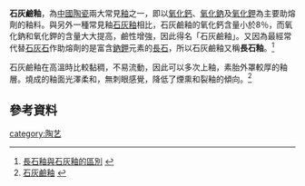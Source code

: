 '''石灰鹼釉'''，為[[中國|中國]][[陶瓷|陶瓷]]兩大常見[[釉|釉]]之一，即以[[氧化鈣|氧化鈣]]、[[氧化鈉|氧化鈉]]及[[氧化鉀|氧化鉀]]為主要助熔劑的釉料。與另外一種常見釉[[石灰釉|石灰釉]]相比，石灰鹼釉的氧化鈣含量小於8％，而氧化鈉和氧化鉀的含量大大提高，鹼性增強，因此得名「石灰鹼釉」。又因為最經常代替[[石灰石|石灰石]]作助熔劑的是富含[[鈉|鈉]][[鉀|鉀]]元素的[[長石|長石]]，所以石灰鹼釉又稱'''長石釉'''。<ref>[http://51ci.com/2011/0401/3465.html 長石釉與石灰釉的區別] {{Wayback|url=http://51ci.com/2011/0401/3465.html |date=20110827190918 }}{{zh-cn}}</ref>

石灰鹼釉在高溫時比較黏稠，不易流動，因此可以多次上釉，素胎外罩較厚的釉層。燒成的釉面光澤柔和，無刺眼感覺，降低了煙熏和裂釉的傾向。<ref>[http://www.gg-art.com/dictionary/dcontent_b.php?bookid=232&strokes=21&bookdetailid=70456 石灰鹼釉] {{Wayback|url=http://www.gg-art.com/dictionary/dcontent_b.php?bookid=232&strokes=21&bookdetailid=70456 |date=20160304131251 }}{{zh-hk}}</ref>

== 參考資料 ==
{{reflist}}

[[category:陶艺|category:陶艺]]